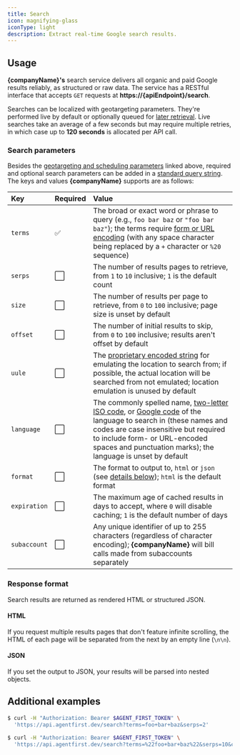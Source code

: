 ```yaml
---
title: Search
icon: magnifying-glass
iconType: light
description: Extract real-time Google search results.
---
```



<Reference endpoint='search' />

## Usage

**{companyName}'s** search service delivers all organic and paid Google results reliably, as
structured or raw data. The service has a RESTful interface that accepts `GET` requests at
**https://&zwj;{apiEndpoint}/search**.

Searches can be localized with <Link href='geotargeting'>geotargeting parameters</Link>. They're
performed live by default or optionally queued for [later retrieval](scheduling). Live searches take
an average of a few seconds but may require multiple retries, in which case up to **120 seconds** is
allocated per API call.

<Authentication />

<Terms />

### Search parameters

Besides the [geotargeting and scheduling parameters](#usage) linked above, required and optional
search parameters can be added in a
[standard query string](https://developer.mozilla.org/en-US/docs/Learn/Common_questions/What_is_a_URL#parameters).
The keys and values **{companyName}** supports are as follows:

| Key          | Required | Value                                                                                                                                                                                                                                                                                                                                                      |
| :----------- | :------- | :--------------------------------------------------------------------------------------------------------------------------------------------------------------------------------------------------------------------------------------------------------------------------------------------------------------------------------------------------------- |
| `terms`      | ✅       | The broad or exact word or phrase to query (e.g., `foo bar baz` or `"foo bar baz"`); the terms require [form or URL encoding](https://developer.mozilla.org/en-US/docs/Glossary/Percent-encoding) (with any space character being replaced by a `+` character or `%20` sequence)                                                                           |
| `serps`      | ⬜       | The number of results pages to retrieve, from `1` to `10` inclusive; `1` is the default count                                                                                                                                                                                                                                                              |
| `size`       | ⬜       | The number of results per page to retrieve, from `0` to `100` inclusive; page size is unset by default                                                                                                                                                                                                                                                     |
| `offset`     | ⬜       | The number of initial results to skip, from `0` to `100` inclusive; results aren't offset by default                                                                                                                                                                                                                                                       |
| `uule`       | ⬜       | The [proprietary encoded string](https://moz.com/blog/geolocation-the-ultimate-tip-to-emulate-local-search) for emulating the location to search from; if possible, the actual location will be searched from not emulated; location emulation is unused by default                                                                                        |
| `language`   | ⬜       | The commonly spelled name, [two-letter ISO code](https://www.loc.gov/standards/iso639-2/php/code_list.php), or [Google code](https://www.google.com/advanced_search) of the language to search in (these names and codes are case insensitive but required to include form- or URL-encoded spaces and punctuation marks); the language is unset by default |
| `format`     | ⬜       | The format to output to, `html` or `json` (see [details below](#response-format)); `html` is the default format                                                                                                                                                                                                                                            |
| `expiration` | ⬜       | The maximum age of cached results in days to accept, where `0` will disable caching; `1` is the default number of days                                                                                                                                                                                                                                     |
| `subaccount` | ⬜       | Any unique identifier of up to 255 characters (regardless of character encoding); **{companyName}** will bill calls made from subaccounts separately                                                                                                                                                                                                       |

### Response format

Search results are returned as rendered HTML or structured JSON.

#### HTML

If you request multiple results pages that don't feature infinite scrolling, the HTML of each page
will be separated from the next by an empty line (`\n\n`).

#### JSON

If you set the output to JSON, your results will be parsed into nested objects.

<Accordion icon='code' title='View JSON example'>
  <Json />
</Accordion>

## Additional examples

```bash
$ curl -H "Authorization: Bearer $AGENT_FIRST_TOKEN" \
  'https://api.agentfirst.dev/search?terms=foo+bar+baz&serps=2'
```

```bash
$ curl -H "Authorization: Bearer $AGENT_FIRST_TOKEN" \
  'https://api.agentfirst.dev/search?terms=%22foo+bar+baz%22&serps=10&country=us&format=json'
```

